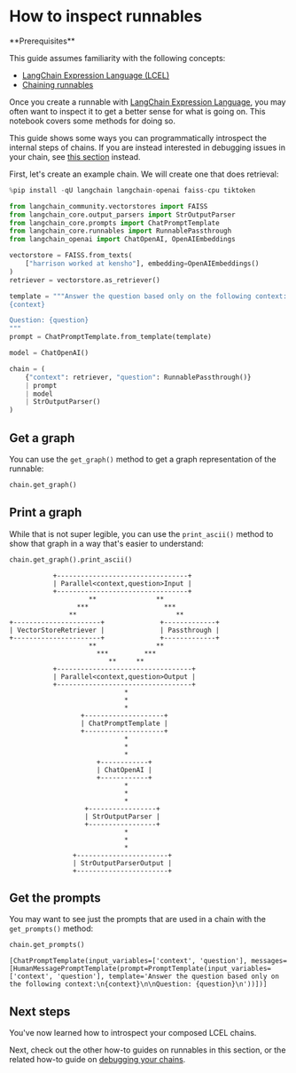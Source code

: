 # How to inspect runnables

<Info>
**Prerequisites**


This guide assumes familiarity with the following concepts:
- [LangChain Expression Language (LCEL)](/oss/python/concepts/lcel)
- [Chaining runnables](/oss/python/how-to/sequence/)

</Info>

Once you create a runnable with [LangChain Expression Language](/oss/python/concepts/lcel), you may often want to inspect it to get a better sense for what is going on. This notebook covers some methods for doing so.

This guide shows some ways you can programmatically introspect the internal steps of chains. If you are instead interested in debugging issues in your chain, see [this section](/oss/python/how-to/debugging) instead.

First, let's create an example chain. We will create one that does retrieval:


```python
%pip install -qU langchain langchain-openai faiss-cpu tiktoken
```


```python
from langchain_community.vectorstores import FAISS
from langchain_core.output_parsers import StrOutputParser
from langchain_core.prompts import ChatPromptTemplate
from langchain_core.runnables import RunnablePassthrough
from langchain_openai import ChatOpenAI, OpenAIEmbeddings

vectorstore = FAISS.from_texts(
    ["harrison worked at kensho"], embedding=OpenAIEmbeddings()
)
retriever = vectorstore.as_retriever()

template = """Answer the question based only on the following context:
{context}

Question: {question}
"""
prompt = ChatPromptTemplate.from_template(template)

model = ChatOpenAI()

chain = (
    {"context": retriever, "question": RunnablePassthrough()}
    | prompt
    | model
    | StrOutputParser()
)
```

## Get a graph

You can use the `get_graph()` method to get a graph representation of the runnable:


```python
chain.get_graph()
```

## Print a graph

While that is not super legible, you can use the `print_ascii()` method to show that graph in a way that's easier to understand:


```python
chain.get_graph().print_ascii()
```
```output
           +---------------------------------+         
           | Parallel<context,question>Input |         
           +---------------------------------+         
                    **               **                
                 ***                   ***             
               **                         **           
+----------------------+              +-------------+  
| VectorStoreRetriever |              | Passthrough |  
+----------------------+              +-------------+  
                    **               **                
                      ***         ***                  
                         **     **                     
           +----------------------------------+        
           | Parallel<context,question>Output |        
           +----------------------------------+        
                             *                         
                             *                         
                             *                         
                  +--------------------+               
                  | ChatPromptTemplate |               
                  +--------------------+               
                             *                         
                             *                         
                             *                         
                      +------------+                   
                      | ChatOpenAI |                   
                      +------------+                   
                             *                         
                             *                         
                             *                         
                   +-----------------+                 
                   | StrOutputParser |                 
                   +-----------------+                 
                             *                         
                             *                         
                             *                         
                +-----------------------+              
                | StrOutputParserOutput |              
                +-----------------------+
```
## Get the prompts

You may want to see just the prompts that are used in a chain with the `get_prompts()` method:


```python
chain.get_prompts()
```



```output
[ChatPromptTemplate(input_variables=['context', 'question'], messages=[HumanMessagePromptTemplate(prompt=PromptTemplate(input_variables=['context', 'question'], template='Answer the question based only on the following context:\n{context}\n\nQuestion: {question}\n'))])]
```


## Next steps

You've now learned how to introspect your composed LCEL chains.

Next, check out the other how-to guides on runnables in this section, or the related how-to guide on [debugging your chains](/oss/python/how-to/debugging).


```python

```
